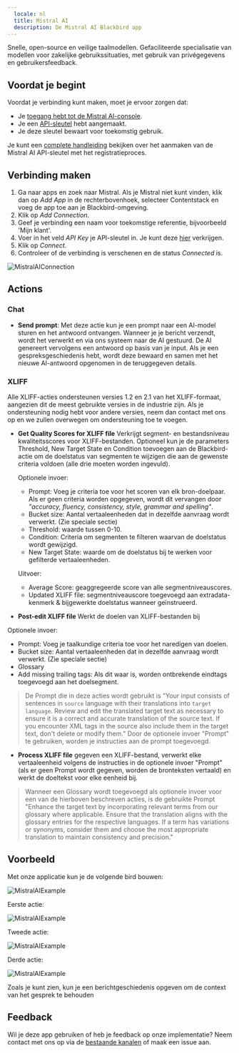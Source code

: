 ```yaml
---
  locale: nl
  title: Mistral AI
  description: De Mistral AI Blackbird app
---
```


<LinkCard title="View on Github" target="_blank" href="https://github.com/bb-io/MistralAI" icon="github" />

Snelle, open-source en veilige taalmodellen. Gefaciliteerde specialisatie van modellen voor zakelijke gebruikssituaties, met gebruik van privégegevens en gebruikersfeedback.

## Voordat je begint

Voordat je verbinding kunt maken, moet je ervoor zorgen dat:

- Je [toegang hebt tot de Mistral AI-console](https://console.mistral.ai/).
- Je een [API-sleutel](https://console.mistral.ai/api-keys/) hebt aangemaakt.
- Je deze sleutel bewaart voor toekomstig gebruik.

Je kunt een [complete handleiding](https://docs.mindmac.app/how-to.../add-api-key/create-mistral-ai-api-key) bekijken over het aanmaken van de Mistral AI API-sleutel met het registratieproces.

## Verbinding maken

1. Ga naar apps en zoek naar Mistral. Als je Mistral niet kunt vinden, klik dan op _Add App_ in de rechterbovenhoek, selecteer Contentstack en voeg de app toe aan je Blackbird-omgeving.
2. Klik op _Add Connection_.
3. Geef je verbinding een naam voor toekomstige referentie, bijvoorbeeld 'Mijn klant'.
4. Voer in het veld _API Key_ je API-sleutel in. Je kunt deze [hier](https://console.mistral.ai/api-keys/) verkrijgen.
5. Klik op _Connect_.
6. Controleer of de verbinding is verschenen en de status _Connected_ is.

![MistralAIConnection](https://raw.githubusercontent.com/bb-io/MistralAI/main/image/README/MistralAIConnection.png)

## Actions

### Chat

- **Send prompt**: Met deze actie kun je een prompt naar een AI-model sturen en het antwoord ontvangen. Wanneer je je bericht verzendt, wordt het verwerkt en via ons systeem naar de AI gestuurd. De AI genereert vervolgens een antwoord op basis van je input. Als je een gespreksgeschiedenis hebt, wordt deze bewaard en samen met het nieuwe AI-antwoord opgenomen in de teruggegeven details.

### XLIFF

Alle XLIFF-acties ondersteunen versies 1.2 en 2.1 van het XLIFF-formaat, aangezien dit de meest gebruikte versies in de industrie zijn. Als je ondersteuning nodig hebt voor andere versies, neem dan contact met ons op en we zullen overwegen om ondersteuning toe te voegen.

- **Get Quality Scores for XLIFF file** Verkrijgt segment- en bestandsniveau kwaliteitsscores voor XLIFF-bestanden. Optioneel kun je de parameters Threshold, New Target State en Condition toevoegen aan de Blackbird-actie om de doelstatus van segmenten te wijzigen die aan de gewenste criteria voldoen (alle drie moeten worden ingevuld).

  Optionele invoer:
    - Prompt: Voeg je criteria toe voor het scoren van elk bron-doelpaar. Als er geen criteria worden opgegeven, wordt dit vervangen door _"accuracy, fluency, consistency, style, grammar and spelling"_.
    - Bucket size: Aantal vertaaleenheden dat in dezelfde aanvraag wordt verwerkt. (Zie speciale sectie)
    - Threshold: waarde tussen 0-10.
    - Condition: Criteria om segmenten te filteren waarvan de doelstatus wordt gewijzigd.
    - New Target State: waarde om de doelstatus bij te werken voor gefilterde vertaaleenheden.

  Uitvoer:
    - Average Score: geaggregeerde score van alle segmentniveauscores.
    - Updated XLIFF file: segmentniveauscore toegevoegd aan extradata-kenmerk & bijgewerkte doelstatus wanneer geïnstrueerd.

- **Post-edit XLIFF file** Werkt de doelen van XLIFF-bestanden bij

Optionele invoer:
- Prompt: Voeg je taalkundige criteria toe voor het naredigen van doelen.
- Bucket size: Aantal vertaaleenheden dat in dezelfde aanvraag wordt verwerkt. (Zie speciale sectie)
- Glossary
- Add missing trailing tags: Als dit waar is, worden ontbrekende eindtags toegevoegd aan het doelsegment.

> De Prompt die in deze acties wordt gebruikt is "Your input consists of sentences in `source` language with their translations into `target language`. Review and edit the translated target text as necessary to ensure it is a correct and accurate translation of the source text. If you encounter XML tags in the source also include them in the target text, don't delete or modify them." Door de optionele invoer "Prompt" te gebruiken, worden je instructies aan de prompt toegevoegd.

- **Process XLIFF file** gegeven een XLIFF-bestand, verwerkt elke vertaaleenheid volgens de instructies in de optionele invoer "Prompt" (als er geen Prompt wordt gegeven, worden de bronteksten vertaald) en werkt de doeltekst voor elke eenheid bij.

> Wanneer een Glossary wordt toegevoegd als optionele invoer voor een van de hierboven beschreven acties, is de gebruikte Prompt "Enhance the target text by incorporating relevant terms from our glossary where applicable. Ensure that the translation aligns with the glossary entries for the respective languages. If a term has variations or synonyms, consider them and choose the most appropriate translation to maintain consistency and precision."

## Voorbeeld

Met onze applicatie kun je de volgende bird bouwen:

![MistralAIExample](https://raw.githubusercontent.com/bb-io/MistralAI/main/image/README/MistralAIExample.png)

Eerste actie:

![MistralAIExample](https://raw.githubusercontent.com/bb-io/MistralAI/main/image/README/MistralAIExample-1-action.png)

Tweede actie:

![MistralAIExample](https://raw.githubusercontent.com/bb-io/MistralAI/main/image/README/MistralAIExample-2-action.png)

Derde actie:

![MistralAIExample](https://raw.githubusercontent.com/bb-io/MistralAI/main/image/README/MistralAIExample-3-action.png)

Zoals je kunt zien, kun je een berichtgeschiedenis opgeven om de context van het gesprek te behouden

## Feedback

Wil je deze app gebruiken of heb je feedback op onze implementatie? Neem contact met ons op via de [bestaande kanalen](https://www.blackbird.io/) of maak een issue aan.